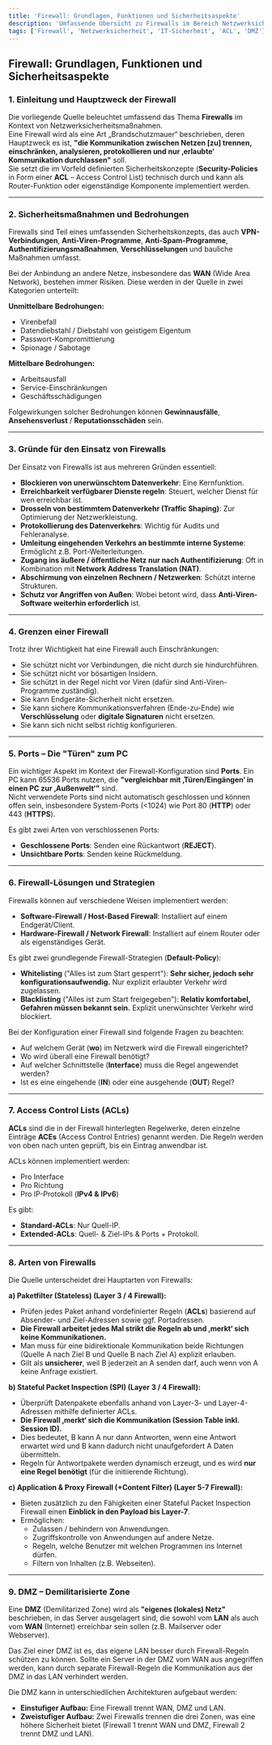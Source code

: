 ```yaml
---
title: 'Firewall: Grundlagen, Funktionen und Sicherheitsaspekte'
description: 'Umfassende Übersicht zu Firewalls im Bereich Netzwerksicherheit, inklusive Funktionen, Bedrohungen und Implementierungsstrategien.'
tags: ['Firewall', 'Netzwerksicherheit', 'IT-Sicherheit', 'ACL', 'DMZ']
---
```


## Firewall: Grundlagen, Funktionen und Sicherheitsaspekte

### 1. Einleitung und Hauptzweck der Firewall

Die vorliegende Quelle beleuchtet umfassend das Thema **Firewalls** im Kontext von Netzwerksicherheitsmaßnahmen.  
Eine Firewall wird als eine Art „Brandschutzmauer“ beschrieben, deren Hauptzweck es ist, **"die Kommunikation zwischen Netzen [zu] trennen, einschränken, analysieren, protokollieren und nur ‚erlaubte‘ Kommunikation durchlassen"** soll.  
Sie setzt die im Vorfeld definierten Sicherheitskonzepte (**Security-Policies** in Form einer **ACL** – Access Control List) technisch durch und kann als Router-Funktion oder eigenständige Komponente implementiert werden.

---

### 2. Sicherheitsmaßnahmen und Bedrohungen

Firewalls sind Teil eines umfassenden Sicherheitskonzepts, das auch **VPN-Verbindungen**, **Anti-Viren-Programme**, **Anti-Spam-Programme**, **Authentifizierungsmaßnahmen**, **Verschlüsselungen** und bauliche Maßnahmen umfasst.

Bei der Anbindung an andere Netze, insbesondere das **WAN** (Wide Area Network), bestehen immer Risiken. Diese werden in der Quelle in zwei Kategorien unterteilt:

**Unmittelbare Bedrohungen:**

- Virenbefall  
- Datendiebstahl / Diebstahl von geistigem Eigentum  
- Passwort-Kompromittierung  
- Spionage / Sabotage  

**Mittelbare Bedrohungen:**

- Arbeitsausfall  
- Service-Einschränkungen  
- Geschäftsschädigungen  

Folgewirkungen solcher Bedrohungen können **Gewinnausfälle**, **Ansehensverlust** / **Reputationsschäden** sein.

---

### 3. Gründe für den Einsatz von Firewalls

Der Einsatz von Firewalls ist aus mehreren Gründen essentiell:

- **Blockieren von unerwünschtem Datenverkehr**: Eine Kernfunktion.  
- **Erreichbarkeit verfügbarer Dienste regeln**: Steuert, welcher Dienst für wen erreichbar ist.  
- **Drosseln von bestimmtem Datenverkehr (Traffic Shaping)**: Zur Optimierung der Netzwerkleistung.  
- **Protokollierung des Datenverkehrs**: Wichtig für Audits und Fehleranalyse.  
- **Umleitung eingehenden Verkehrs an bestimmte interne Systeme**: Ermöglicht z.B. Port-Weiterleitungen.  
- **Zugang ins äußere / öffentliche Netz nur nach Authentifizierung**: Oft in Kombination mit **Network Address Translation (NAT)**.  
- **Abschirmung von einzelnen Rechnern / Netzwerken**: Schützt interne Strukturen.  
- **Schutz vor Angriffen von Außen**: Wobei betont wird, dass **Anti-Viren-Software weiterhin erforderlich** ist.

---

### 4. Grenzen einer Firewall

Trotz ihrer Wichtigkeit hat eine Firewall auch Einschränkungen:

- Sie schützt nicht vor Verbindungen, die nicht durch sie hindurchführen.  
- Sie schützt nicht vor bösartigen Insidern.  
- Sie schützt in der Regel nicht vor Viren (dafür sind Anti-Viren-Programme zuständig).  
- Sie kann Endgeräte-Sicherheit nicht ersetzen.  
- Sie kann sichere Kommunikationsverfahren (Ende-zu-Ende) wie **Verschlüsselung** oder **digitale Signaturen** nicht ersetzen.  
- Sie kann sich nicht selbst richtig konfigurieren.

---

### 5. Ports – Die "Türen" zum PC

Ein wichtiger Aspekt im Kontext der Firewall-Konfiguration sind **Ports**. Ein PC kann 65536 Ports nutzen, die **"vergleichbar mit ‚Türen/Eingängen‘ in einen PC zur ‚Außenwelt‘"** sind.  
Nicht verwendete Ports sind nicht automatisch geschlossen und können offen sein, insbesondere System-Ports (<1024) wie Port 80 (**HTTP**) oder 443 (**HTTPS**).  

Es gibt zwei Arten von verschlossenen Ports:

- **Geschlossene Ports**: Senden eine Rückantwort (**REJECT**).  
- **Unsichtbare Ports**: Senden keine Rückmeldung.

---

### 6. Firewall-Lösungen und Strategien

Firewalls können auf verschiedene Weisen implementiert werden:

- **Software-Firewall / Host-Based Firewall**: Installiert auf einem Endgerät/Client.  
- **Hardware-Firewall / Network Firewall**: Installiert auf einem Router oder als eigenständiges Gerät.

Es gibt zwei grundlegende Firewall-Strategien (**Default-Policy**):

- **Whitelisting** ("Alles ist zum Start gesperrt"): **Sehr sicher, jedoch sehr konfigurationsaufwendig.** Nur explizit erlaubter Verkehr wird zugelassen.  
- **Blacklisting** ("Alles ist zum Start freigegeben"): **Relativ komfortabel, Gefahren müssen bekannt sein.** Explizit unerwünschter Verkehr wird blockiert.

Bei der Konfiguration einer Firewall sind folgende Fragen zu beachten:

- Auf welchem Gerät (**wo**) im Netzwerk wird die Firewall eingerichtet?  
- Wo wird überall eine Firewall benötigt?  
- Auf welcher Schnittstelle (**Interface**) muss die Regel angewendet werden?  
- Ist es eine eingehende (**IN**) oder eine ausgehende (**OUT**) Regel?

---

### 7. Access Control Lists (ACLs)

**ACLs** sind die in der Firewall hinterlegten Regelwerke, deren einzelne Einträge **ACEs** (Access Control Entries) genannt werden. Die Regeln werden von oben nach unten geprüft, bis ein Eintrag anwendbar ist.

ACLs können implementiert werden:

- Pro Interface  
- Pro Richtung  
- Pro IP-Protokoll (**IPv4 & IPv6**)

Es gibt:

- **Standard-ACLs**: Nur Quell-IP.  
- **Extended-ACLs**: Quell- & Ziel-IPs & Ports + Protokoll.

---

### 8. Arten von Firewalls

Die Quelle unterscheidet drei Hauptarten von Firewalls:

**a) Paketfilter (Stateless) (Layer 3 / 4 Firewall):**

- Prüfen jedes Paket anhand vordefinierter Regeln (**ACLs**) basierend auf Absender- und Ziel-Adressen sowie ggf. Portadressen.  
- **Die Firewall arbeitet jedes Mal strikt die Regeln ab und ‚merkt‘ sich keine Kommunikationen.**  
- Man muss für eine bidirektionale Kommunikation beide Richtungen (Quelle A nach Ziel B und Quelle B nach Ziel A) explizit erlauben.  
- Gilt als **unsicherer**, weil B jederzeit an A senden darf, auch wenn von A keine Anfrage existiert.

**b) Stateful Packet Inspection (SPI) (Layer 3 / 4 Firewall):**

- Überprüft Datenpakete ebenfalls anhand von Layer-3- und Layer-4-Adressen mithilfe definierter ACLs.  
- **Die Firewall ‚merkt‘ sich die Kommunikation (Session Table inkl. Session ID).**  
- Dies bedeutet, B kann A nur dann Antworten, wenn eine Antwort erwartet wird und B kann dadurch nicht unaufgefordert A Daten übermitteln.  
- Regeln für Antwortpakete werden dynamisch erzeugt, und es wird **nur eine Regel benötigt** (für die initiierende Richtung).

**c) Application & Proxy Firewall (+Content Filter) (Layer 5-7 Firewall):**

- Bieten zusätzlich zu den Fähigkeiten einer Stateful Packet Inspection Firewall einen **Einblick in den Payload bis Layer-7**.  
- Ermöglichen:  
  - Zulassen / behindern von Anwendungen.  
  - Zugriffskontrolle von Anwendungen auf andere Netze.  
  - Regeln, welche Benutzer mit welchen Programmen ins Internet dürfen.  
  - Filtern von Inhalten (z.B. Webseiten).

---

### 9. DMZ – Demilitarisierte Zone

Eine **DMZ** (Demilitarized Zone) wird als **"eigenes (lokales) Netz"** beschrieben, in das Server ausgelagert sind, die sowohl vom **LAN** als auch vom **WAN** (Internet) erreichbar sein sollen (z.B. Mailserver oder Webserver).

Das Ziel einer DMZ ist es, das eigene LAN besser durch Firewall-Regeln schützen zu können. Sollte ein Server in der DMZ vom WAN aus angegriffen werden, kann durch separate Firewall-Regeln die Kommunikation aus der DMZ in das LAN verhindert werden.

Die DMZ kann in unterschiedlichen Architekturen aufgebaut werden:

- **Einstufiger Aufbau:** Eine Firewall trennt WAN, DMZ und LAN.  
- **Zweistufiger Aufbau:** Zwei Firewalls trennen die drei Zonen, was eine höhere Sicherheit bietet (Firewall 1 trennt WAN und DMZ, Firewall 2 trennt DMZ und LAN).
